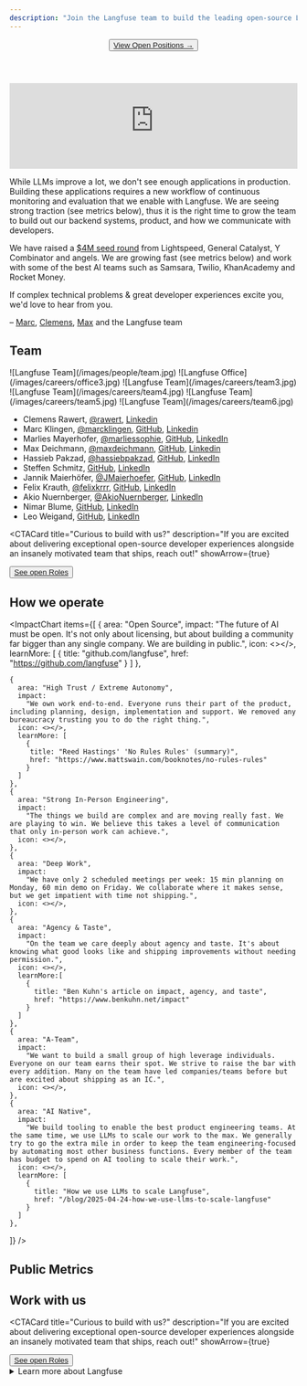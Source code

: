 ```yaml
---
description: "Join the Langfuse team to build the leading open-source LLM engineering platform"
---
```



<div className="md:container">
  <div className="flex flex-col items-center content-center text-center my-10 mb-20">
    <Header
      title="Building Langfuse"
      description="Join the team building the leading open-source LLM engineering platform"
      h="h1"
    />
    <Button asChild variant="default" size="lg">
      <a
        href="https://jobs.ashbyhq.com/langfuse"
        target="_blank"
        rel="noopener noreferrer"
      >
        View Open Positions →
      </a>
    </Button>
  </div>
</div>

<iframe
  width="100%"
  className="aspect-[16/9] rounded border w-full mt-6"
  src="https://www.youtube-nocookie.com/embed/4eHFa1Gk2Gk"
  title="YouTube video player"
  frameBorder="0"
  allow="accelerometer; autoplay; clipboard-write; encrypted-media; gyroscope; picture-in-picture; web-share"
  referrerPolicy="strict-origin-when-cross-origin"
  allowFullScreen
></iframe>

While LLMs improve a lot, we don't see enough applications in production. Building these applications requires a new workflow of continuous monitoring and evaluation that we enable with Langfuse.
We are seeing strong traction (see metrics below), thus it is the right time to grow the team to build out our backend systems, product, and how we communicate with developers.

We have raised a [$4M seed round](/blog/announcing-our-seed-round) from Lightspeed, General Catalyst, Y Combinator and angels. We are growing fast (see metrics below) and work with some of the best AI teams such as Samsara, Twilio, KhanAcademy and Rocket Money.

If complex technical problems & great developer experiences excite you, we'd love to hear from you.

– [Marc](https://x.com/MarcKlingen), [Clemens](https://x.com/rawert), [Max](https://x.com/maxdeichmann) and the Langfuse team

## Team

<div className="mt-2">
  <Carousel className="w-full" showDots={false} showArrows={true}>
    <Frame fullWidth>![Langfuse Team](/images/people/team.jpg)</Frame>
    <Frame fullWidth>![Langfuse Office](/images/careers/office3.jpg)</Frame>
    <Frame fullWidth>![Langfuse Team](/images/careers/team3.jpg)</Frame>
    <Frame fullWidth>![Langfuse Team](/images/careers/team4.jpg)</Frame>
    <Frame fullWidth>![Langfuse Team](/images/careers/team5.jpg)</Frame>
    <Frame fullWidth>![Langfuse Team](/images/careers/team6.jpg)</Frame>
  </Carousel>
</div>

- Clemens Rawert, [@rawert](https://x.com/rawert), [Linkedin](https://www.linkedin.com/in/rawert/)
- Marc Klingen, [@marcklingen](https://x.com/marcklingen), [GitHub](https://github.com/marcklingen), [Linkedin](https://www.linkedin.com/in/marcklingen/)
- Marlies Mayerhofer, [@marliessophie](https://x.com/marliessophie), [GitHub](https://github.com/marliessophie), [LinkedIn](https://www.linkedin.com/in/marlies-mayerhofer/)
- Max Deichmann, [@maxdeichmann](https://x.com/maxdeichmann), [GitHub](https://github.com/maxdeichmann), [Linkedin](https://www.linkedin.com/in/maxdeichmann/)
- Hassieb Pakzad, [@hassiebpakzad](https://x.com/hassiebpakzad), [GitHub](https://github.com/hassiebp), [LinkedIn](https://www.linkedin.com/in/hassieb/)
- Steffen Schmitz, [GitHub](https://github.com/Steffen911), [LinkedIn](https://www.linkedin.com/in/steffenschmitz/)
- Jannik Maierhöfer, [@JMaierhoefer](https://x.com/JMaierhoefer), [GitHub](https://github.com/jannikmaierhoefer), [LinkedIn](https://www.linkedin.com/in/maierhoefer/)
- Felix Krauth, [@felixkrrr](https://x.com/felixkrrr), [GitHub](https://github.com/felixkrrr), [LinkedIn](https://www.linkedin.com/in/krauth/)
- Akio Nuernberger, [@AkioNuernberger](https://x.com/AkioNuernberger), [LinkedIn](https://www.linkedin.com/in/akio-nuernberger/)
- Nimar Blume, [GitHub](https://github.com/nimarb), [LinkedIn](https://www.linkedin.com/in/nimar/)
- Leo Weigand, [GitHub](https://github.com/leoweigand), [LinkedIn](https://www.linkedin.com/in/leoweigand/)

<CTACard
  title="Curious to build with us?"
  description="If you are excited about delivering exceptional open-source developer experiences alongside an insanely motivated team that ships, reach out!"
  showArrow={true}
>
  <Button asChild variant="default" size="sm">
    <a
      href="https://jobs.ashbyhq.com/langfuse"
      target="_blank"
      rel="noopener noreferrer"
    >
      See open Roles
    </a>
  </Button>
</CTACard>

## How we operate

<ImpactChart
  items={[
    {
      area: "Open Source",
      impact:
        "The future of AI must be open. It's not only about licensing, but about building a community far bigger than any single company. We are building in public.",
      icon: <></>,
      learnMore: [
        {
         title: "github.com/langfuse",
         href: "https://github.com/langfuse"
        }
      ]
    },

    {
      area: "High Trust / Extreme Autonomy",
      impact:
        "We own work end-to-end. Everyone runs their part of the product, including planning, design, implementation and support. We removed any bureaucracy trusting you to do the right thing.",
      icon: <></>,
      learnMore: [
        {
         title: "Reed Hastings' 'No Rules Rules' (summary)",
         href: "https://www.mattswain.com/booknotes/no-rules-rules"
        }
      ]
    },
    {
      area: "Strong In-Person Engineering",
      impact:
        "The things we build are complex and are moving really fast. We are playing to win. We believe this takes a level of communication that only in-person work can achieve.",
      icon: <></>,
    },
    {
      area: "Deep Work",
      impact:
        "We have only 2 scheduled meetings per week: 15 min planning on Monday, 60 min demo on Friday. We collaborate where it makes sense, but we get impatient with time not shipping.",
      icon: <></>,
    },
    {
      area: "Agency & Taste",
      impact:
        "On the team we care deeply about agency and taste. It's about knowing what good looks like and shipping improvements without needing permission.",
      icon: <></>,
      learnMore:[
        {
          title: "Ben Kuhn's article on impact, agency, and taste",
          href: "https://www.benkuhn.net/impact"
        }
      ]
    },
    {
      area: "A-Team",
      impact:
        "We want to build a small group of high leverage individuals. Everyone on our team earns their spot. We strive to raise the bar with every addition. Many on the team have led companies/teams before but are excited about shipping as an IC.",
      icon: <></>,
    },
    {
      area: "AI Native",
      impact:
        "We build tooling to enable the best product engineering teams. At the same time, we use LLMs to scale our work to the max. We generally try to go the extra mile in order to keep the team engineering-focused by automating most other business functions. Every member of the team has budget to spend on AI tooling to scale their work.",
      icon: <></>,
      learnMore: [
        {
          title: "How we use LLMs to scale Langfuse",
          href: "/blog/2025-04-24-how-we-use-llms-to-scale-langfuse"
        }
      ]
    },

]}
/>

## Public Metrics


<PublicMetrics />

## Work with us

<CTACard 
  title="Curious to build with us?"
  description="If you are excited about delivering exceptional open-source developer experiences alongside an insanely motivated team that ships, reach out!"
  showArrow={true}
>
  <Button asChild variant="default" size="sm">
    <a href="https://jobs.ashbyhq.com/langfuse" target="_blank" rel="noopener noreferrer">
      See open Roles
    </a>
  </Button>
</CTACard>
<details>
<summary>Learn more about Langfuse</summary>

- [Why Langfuse?](/why)
- [Documentation](/docs)
- [10 min product walkthrough](/watch-demo)
- [Interactive demo](/docs/demo)
- [Origin story](/blog/announcing-our-seed-round)
- [Langfuse 2.0 scope](/blog/2024-04-introducing-langfuse-2.0)
- [Engineering blog on Langfuse v3](/blog/2024-12-langfuse-v3-infrastructure-evolution)

</details>
